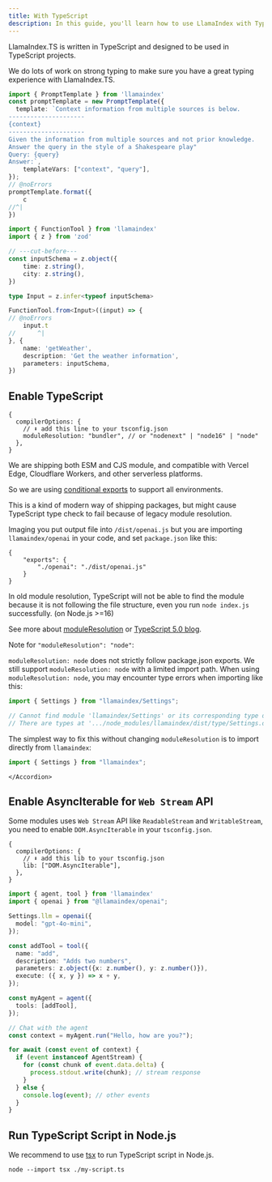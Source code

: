 ```yaml
---
title: With TypeScript
description: In this guide, you'll learn how to use LlamaIndex with TypeScript
---
```


LlamaIndex.TS is written in TypeScript and designed to be used in TypeScript projects.

We do lots of work on strong typing to make sure you have a great typing experience with LlamaIndex.TS.

```ts twoslash
import { PromptTemplate } from 'llamaindex'
const promptTemplate = new PromptTemplate({
  template: `Context information from multiple sources is below.
---------------------
{context}
---------------------
Given the information from multiple sources and not prior knowledge.
Answer the query in the style of a Shakespeare play"
Query: {query}
Answer:`,
	templateVars: ["context", "query"],
});
// @noErrors
promptTemplate.format({
	c
//^|
})
```

```ts twoslash
import { FunctionTool } from 'llamaindex'
import { z } from 'zod'

// ---cut-before---
const inputSchema = z.object({
	time: z.string(),
	city: z.string(),
})

type Input = z.infer<typeof inputSchema>

FunctionTool.from<Input>((input) => {
// @noErrors
	input.t
//      ^|
}, {
	name: 'getWeather',
	description: 'Get the weather information',
	parameters: inputSchema,
})
```

## Enable TypeScript


```json5
{
  compilerOptions: {
    // ⬇️ add this line to your tsconfig.json
    moduleResolution: "bundler", // or "nodenext" | "node16" | "node"
  },
}
```

<Accordions>
	<Accordion
		title="Why modify tsconfig.json"
	>

We are shipping both ESM and CJS module, and compatible with Vercel Edge, Cloudflare Workers, and other serverless platforms.

So we are using [conditional exports](https://nodejs.org/api/packages.html#conditional-exports) to support all environments.

This is a kind of modern way of shipping packages, but might cause TypeScript type check to fail because of legacy module resolution.

Imaging you put output file into `/dist/openai.js` but you are importing `llamaindex/openai` in your code, and set `package.json` like this:

```json5
{
	"exports": {
		"./openai": "./dist/openai.js"
	}
}
```

In old module resolution, TypeScript will not be able to find the module because it is not following the file structure, even you run `node index.js` successfully. (on Node.js >=16)

See more about [moduleResolution](https://www.typescriptlang.org/docs/handbook/modules/theory.html#module-resolution) or
[TypeScript 5.0 blog](https://devblogs.microsoft.com/typescript/announcing-typescript-5-0/#--moduleresolution-bundler7).

Note for `"moduleResolution": "node"`:

`moduleResolution: node` does not strictly follow package.json exports. We still support `moduleResolution: node` with a limited import path. When using `moduleResolution: node`, you may encounter type errors when importing like this:

```ts
import { Settings } from "llamaindex/Settings";

// Cannot find module 'llamaindex/Settings' or its corresponding type declarations.
// There are types at '.../node_modules/llamaindex/dist/type/Settings.d.ts', but this result could not be resolved under your current 'moduleResolution' setting. Consider updating to 'node16', 'nodenext', or 'bundler'.
```

The simplest way to fix this without changing `moduleResolution` is to import directly from `llamaindex`:

```ts
import { Settings } from "llamaindex";
```

	</Accordion>
</Accordions>

## Enable AsyncIterable for `Web Stream` API

Some modules uses `Web Stream` API like `ReadableStream` and `WritableStream`, you need to enable `DOM.AsyncIterable` in your `tsconfig.json`.

```json5
{
  compilerOptions: {
    // ⬇️ add this lib to your tsconfig.json
    lib: ["DOM.AsyncIterable"],
  },
}
```

```typescript
import { agent, tool } from 'llamaindex'
import { openai } from "@llamaindex/openai";

Settings.llm = openai({
  model: "gpt-4o-mini",
});

const addTool = tool({
  name: "add", 
  description: "Adds two numbers",
  parameters: z.object({x: z.number(), y: z.number()}),
  execute: ({ x, y }) => x + y,
});

const myAgent = agent({
  tools: [addTool],
});

// Chat with the agent
const context = myAgent.run("Hello, how are you?");

for await (const event of context) {
  if (event instanceof AgentStream) {
    for (const chunk of event.data.delta) {
      process.stdout.write(chunk); // stream response
    }
  } else {
    console.log(event); // other events
  }
}

```

## Run TypeScript Script in Node.js

We recommend to use [tsx](https://www.npmjs.com/package/tsx) to run TypeScript script in Node.js.

```shell
node --import tsx ./my-script.ts
```
